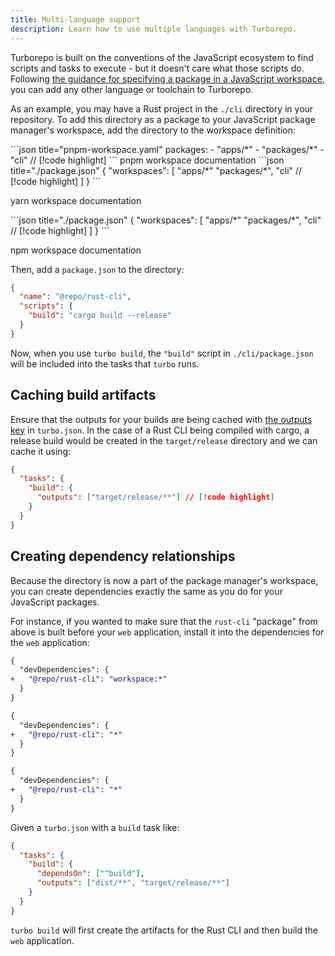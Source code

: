 ```yaml
---
title: Multi-language support
description: Learn how to use multiple languages with Turborepo.
---
```



Turborepo is built on the conventions of the JavaScript ecosystem to find scripts and tasks to execute - but it doesn't care what those scripts do. Following [the guidance for specifying a package in a JavaScript workspace](/docs/crafting-your-repository/structuring-a-repository#specifying-packages-in-a-monorepo), you can add any other language or toolchain to Turborepo.

As an example, you may have a Rust project in the `./cli` directory in your repository. To add this directory as a package to your JavaScript package manager's workspace, add the directory to the workspace definition:

<PackageManagerTabs>

  <Tab value="pnpm">
  ```json title="pnpm-workspace.yaml"
 packages:
    - "apps/*"
    - "packages/*"
    - "cli" // [!code highlight]
  ```
  <LinkToDocumentation href="https://pnpm.io/pnpm-workspace_yaml">pnpm workspace documentation</LinkToDocumentation>

  </Tab>

  <Tab value="yarn">
  ```json title="./package.json"
  {
    "workspaces": [
      "apps/*"
      "packages/*",
      "cli" // [!code highlight]
    ]
  }
  ```

  <LinkToDocumentation href="https://yarnpkg.com/features/workspaces#how-are-workspaces-declared">yarn workspace documentation</LinkToDocumentation>
   </Tab>

  <Tab value="npm">
  ```json title="./package.json"
  {
    "workspaces": [
      "apps/*"
      "packages/*",
      "cli" // [!code highlight]
    ]
  }
  ```

  <LinkToDocumentation href="https://docs.npmjs.com/cli/v7/using-npm/workspaces#defining-workspaces">npm workspace documentation</LinkToDocumentation>
  </Tab>
</PackageManagerTabs>

Then, add a `package.json` to the directory:

```json title="./cli/package.json"
{
  "name": "@repo/rust-cli",
  "scripts": {
    "build": "cargo build --release"
  }
}
```

Now, when you use `turbo build`, the `"build"` script in `./cli/package.json` will be included into the tasks that `turbo` runs.

## Caching build artifacts

Ensure that the outputs for your builds are being cached with [the outputs key](/docs/reference/configuration#outputs) in `turbo.json`. In the case of a Rust CLI being compiled with cargo, a release build would be created in the `target/release` directory and we can cache it using:

```json title="./turbo.json"
{
  "tasks": {
    "build": {
      "outputs": ["target/release/**"] // [!code highlight]
    }
  }
}
```

## Creating dependency relationships

Because the directory is now a part of the package manager's workspace, you can create dependencies exactly the same as you do for your JavaScript packages.

For instance, if you wanted to make sure that the `rust-cli` "package" from above is built before your `web` application, install it into the dependencies for the `web` application:

<PackageManagerTabs>
  <Tab value="pnpm">

```diff title="./web/package.json"
{
  "devDependencies": {
+   "@repo/rust-cli": "workspace:*"
  }
}
```

  </Tab>

  <Tab value="yarn">

```diff title="./web/package.json"
{
  "devDependencies": {
+   "@repo/rust-cli": "*"
  }
}
```

  </Tab>

  <Tab value="npm">

```diff title="./web/package.json"
{
  "devDependencies": {
+   "@repo/rust-cli": "*"
  }
}
```

  </Tab>
</PackageManagerTabs>

Given a `turbo.json` with a `build` task like:

```json title="./turbo.json"
{
  "tasks": {
    "build": {
      "dependsOn": ["^build"],
      "outputs": ["dist/**", "target/release/**"]
    }
  }
}
```

`turbo build` will first create the artifacts for the Rust CLI and then build the `web` application.
